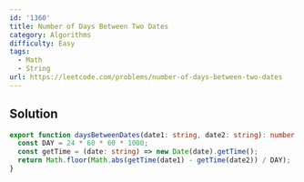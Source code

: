 ```yaml
---
id: '1360'
title: Number of Days Between Two Dates
category: Algorithms
difficulty: Easy
tags:
  - Math
  - String
url: https://leetcode.com/problems/number-of-days-between-two-dates
---
```


## Solution

```typescript showLineNumbers
export function daysBetweenDates(date1: string, date2: string): number {
  const DAY = 24 * 60 * 60 * 1000;
  const getTime = (date: string) => new Date(date).getTime();
  return Math.floor(Math.abs(getTime(date1) - getTime(date2)) / DAY);
}
```
